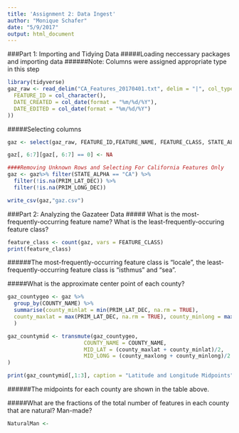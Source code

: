 ```yaml
---
title: 'Assignment 2: Data Ingest'
author: "Monique Schafer"
date: "5/9/2017"
output: html_document
---
```


###Part 1: Importing and Tidying Data
#####Loading neccessary packages and importing data
######Note: Columns were assigned appropriate type in this step
```r
library(tidyverse)
gaz_raw <- read_delim("CA_Features_20170401.txt", delim = "|", col_types = cols(
  FEATURE_ID = col_character(),
  DATE_CREATED = col_date(format = "%m/%d/%Y"),
  DATE_EDITED = col_date(format = "%m/%d/%Y")
))
```

#####Selecting columns
```r
gaz <- select(gaz_raw, FEATURE_ID,FEATURE_NAME, FEATURE_CLASS, STATE_ALPHA, COUNTY_NAME, PRIM_LAT_DEC, PRIM_LONG_DEC,SOURCE_LAT_DEC,SOURCE_LONG_DEC,ELEV_IN_M,MAP_NAME, DATE_CREATED, DATE_EDITED)

gaz[, 6:7][gaz[, 6:7] == 0] <- NA

####Removing Unknown Rows and Selecting For California Features Only
gaz <- gaz%>% filter(STATE_ALPHA == "CA") %>% 
  filter(!is.na(PRIM_LAT_DEC)) %>%
  filter(!is.na(PRIM_LONG_DEC))

write_csv(gaz,"gaz.csv")
```

###Part 2: Analyzing the Gazateer Data
##### What is the most-frequently-occurring feature name? What is the least-frequently-occuring feature class?
```r
feature_class <- count(gaz, vars = FEATURE_CLASS)
print(feature_class)
```
######The most-frequently-occurring feature class is "locale", the least-frequently-occurring feature class is "isthmus" and "sea".

#####What is the approximate center point of each county?
``` r
gaz_countygeo <- gaz %>%
  group_by(COUNTY_NAME) %>%
  summarise(county_minlat = min(PRIM_LAT_DEC, na.rm = TRUE), 
  county_maxlat = max(PRIM_LAT_DEC, na.rm = TRUE), county_minlong = max(PRIM_LONG_DEC, na.rm = TRUE), county_maxlong = min(PRIM_LONG_DEC, na.rm = TRUE)
  )

gaz_countymid <- transmute(gaz_countygeo,
                        COUNTY_NAME = COUNTY_NAME,
                        MID_LAT = (county_maxlat + county_minlat)/2,
                        MID_LONG = (county_maxlong + county_minlong)/2
)

print(gaz_countymid[,1:3], caption = "Latitude and Longitude Midpoints") 
```
######The midpoints for each county are shown in the table above.

#####What are the fractions of the total number of features in each county that are natural? Man-made?
```r
NaturalMan <- 

```
